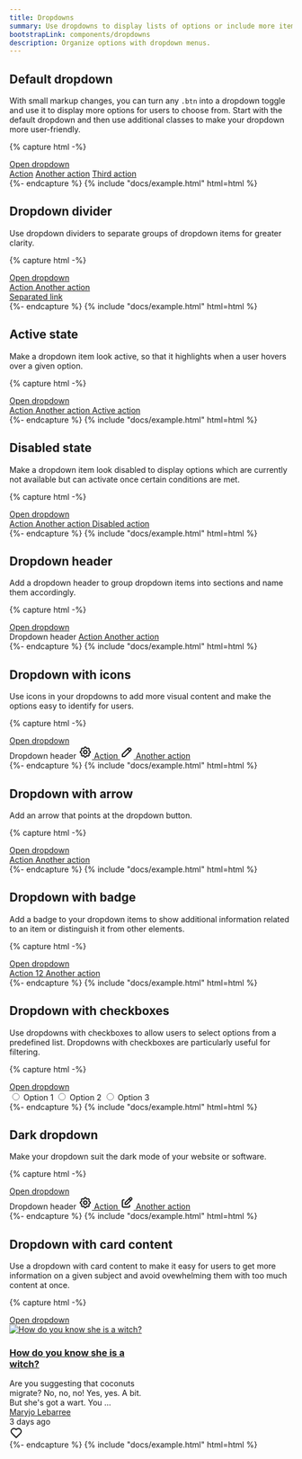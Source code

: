 ```yaml
---
title: Dropdowns
summary: Use dropdowns to display lists of options or include more items in a menu without overwhelming users with too many buttons and long lists. Dropdowns facilitate users' interaction with your website or software and make your design look clear.
bootstrapLink: components/dropdowns
description: Organize options with dropdown menus.
---
```


## Default dropdown

With small markup changes, you can turn any `.btn` into a dropdown toggle and use it to display more options for users to choose from. Start with the default dropdown and then use additional classes to make your dropdown more user-friendly.

{% capture html -%}
<div class="dropdown">
  <a href="#" class="btn dropdown-toggle" data-bs-toggle="dropdown">Open dropdown</a>
  <div class="dropdown-menu">
    <a class="dropdown-item" href="#">Action</a>
    <a class="dropdown-item" href="#">Another action</a>
    <a class="dropdown-item" href="#">Third action</a>
  </div>
</div>
{%- endcapture %}
{% include "docs/example.html" html=html %}

## Dropdown divider

Use dropdown dividers to separate groups of dropdown items for greater clarity.

{% capture html -%}
<div class="dropdown">
  <a href="#" class="btn dropdown-toggle" data-bs-toggle="dropdown">Open dropdown</a>
  <div class="dropdown-menu">
    <a class="dropdown-item" href="#"> Action </a>
    <a class="dropdown-item" href="#"> Another action </a>
    <div class="dropdown-divider"></div>
    <a class="dropdown-item" href="#">Separated link</a>
  </div>
</div>
{%- endcapture %}
{% include "docs/example.html" html=html %}

## Active state

Make a dropdown item look active, so that it highlights when a user hovers over a given option.

{% capture html -%}
<div class="dropdown">
  <a href="#" class="btn dropdown-toggle" data-bs-toggle="dropdown">Open dropdown</a>
  <div class="dropdown-menu">
    <a class="dropdown-item" href="#"> Action </a>
    <a class="dropdown-item" href="#"> Another action </a>
    <a class="dropdown-item active" href="#">Active action</a>
  </div>
</div>
{%- endcapture %}
{% include "docs/example.html" html=html %}

## Disabled state

Make a dropdown item look disabled to display options which are currently not available but can activate once certain conditions are met.

{% capture html -%}
<div class="dropdown">
  <a href="#" class="btn dropdown-toggle" data-bs-toggle="dropdown">Open dropdown</a>
  <div class="dropdown-menu">
    <a class="dropdown-item" href="#"> Action </a>
    <a class="dropdown-item" href="#"> Another action </a>
    <a class="dropdown-item disabled" href="#">Disabled action</a>
  </div>
</div>
{%- endcapture %}
{% include "docs/example.html" html=html %}

## Dropdown header

Add a dropdown header to group dropdown items into sections and name them accordingly.

{% capture html -%}
<div class="dropdown">
  <a href="#" class="btn dropdown-toggle" data-bs-toggle="dropdown">Open dropdown</a>
  <div class="dropdown-menu">
    <span class="dropdown-header">Dropdown header</span>
    <a class="dropdown-item" href="#"> Action </a>
    <a class="dropdown-item" href="#"> Another action </a>
  </div>
</div>
{%- endcapture %}
{% include "docs/example.html" html=html %}

## Dropdown with icons

Use icons in your dropdowns to add more visual content and make the options easy to identify for users.

{% capture html -%}
<div class="dropdown">
  <a href="#" class="btn dropdown-toggle" data-bs-toggle="dropdown">Open dropdown</a>
  <div class="dropdown-menu">
    <span class="dropdown-header">Dropdown header</span>
    <a class="dropdown-item" href="#">
      <svg
        xmlns="http://www.w3.org/2000/svg"
        class="icon dropdown-item-icon icon-tabler icon-tabler-settings"
        width="24"
        height="24"
        viewBox="0 0 24 24"
        stroke-width="2"
        stroke="currentColor"
        fill="none"
        stroke-linecap="round"
        stroke-linejoin="round"
      >
        <path stroke="none" d="M0 0h24v24H0z" fill="none"></path>
        <path
          d="M10.325 4.317c.426 -1.756 2.924 -1.756 3.35 0a1.724 1.724 0 0 0 2.573 1.066c1.543 -.94 3.31 .826 2.37 2.37a1.724 1.724 0 0 0 1.065 2.572c1.756 .426 1.756 2.924 0 3.35a1.724 1.724 0 0 0 -1.066 2.573c.94 1.543 -.826 3.31 -2.37 2.37a1.724 1.724 0 0 0 -2.572 1.065c-.426 1.756 -2.924 1.756 -3.35 0a1.724 1.724 0 0 0 -2.573 -1.066c-1.543 .94 -3.31 -.826 -2.37 -2.37a1.724 1.724 0 0 0 -1.065 -2.572c-1.756 -.426 -1.756 -2.924 0 -3.35a1.724 1.724 0 0 0 1.066 -2.573c-.94 -1.543 .826 -3.31 2.37 -2.37c1 .608 2.296 .07 2.572 -1.065z"
        ></path>
        <path d="M12 12m-3 0a3 3 0 1 0 6 0a3 3 0 1 0 -6 0"></path>
      </svg>
      Action
    </a>
    <a class="dropdown-item" href="#">
      <svg
        xmlns="http://www.w3.org/2000/svg"
        class="icon dropdown-item-icon icon-tabler icon-tabler-pencil"
        width="24"
        height="24"
        viewBox="0 0 24 24"
        stroke-width="2"
        stroke="currentColor"
        fill="none"
        stroke-linecap="round"
        stroke-linejoin="round"
      >
        <path stroke="none" d="M0 0h24v24H0z" fill="none"></path>
        <path d="M4 20h4l10.5 -10.5a1.5 1.5 0 0 0 -4 -4l-10.5 10.5v4"></path>
        <path d="M13.5 6.5l4 4"></path>
      </svg>
      Another action
    </a>
  </div>
</div>
{%- endcapture %}
{% include "docs/example.html" html=html %}

## Dropdown with arrow

Add an arrow that points at the dropdown button.

{% capture html -%}
<div class="dropdown">
  <a href="#" class="btn dropdown-toggle" data-bs-toggle="dropdown">Open dropdown</a>
  <div class="dropdown-menu dropdown-menu-arrow">
    <a class="dropdown-item" href="#"> Action </a>
    <a class="dropdown-item" href="#"> Another action </a>
  </div>
</div>
{%- endcapture %}
{% include "docs/example.html" html=html %}

## Dropdown with badge

Add a badge to your dropdown items to show additional information related to an item or distinguish it from other elements.

{% capture html -%}
<div class="dropdown">
  <a href="#" class="btn dropdown-toggle" data-bs-toggle="dropdown">Open dropdown</a>
  <div class="dropdown-menu">
    <a class="dropdown-item" href="#">
      Action
      <span class="badge bg-primary ms-auto">12</span>
    </a>
    <a class="dropdown-item" href="#">
      Another action
      <span class="badge bg-green ms-auto"></span>
    </a>
  </div>
</div>
{%- endcapture %}
{% include "docs/example.html" html=html %}

## Dropdown with checkboxes

Use dropdowns with checkboxes to allow users to select options from a predefined list. Dropdowns with checkboxes are particularly useful for filtering.

{% capture html -%}
<div class="dropdown">
  <a href="#" class="btn dropdown-toggle" data-bs-toggle="dropdown">Open dropdown</a>
  <div class="dropdown-menu">
    <label class="dropdown-item">
      <input class="form-check-input m-0 me-2" type="radio" /> Option 1
    </label>
    <label class="dropdown-item">
      <input class="form-check-input m-0 me-2" type="radio" /> Option 2
    </label>
    <label class="dropdown-item">
      <input class="form-check-input m-0 me-2" type="radio" /> Option 3
    </label>
  </div>
</div>
{%- endcapture %}
{% include "docs/example.html" html=html %}

## Dark dropdown

Make your dropdown suit the dark mode of your website or software.

{% capture html -%}
<div class="dropdown">
  <a href="#" class="btn dropdown-toggle" data-bs-toggle="dropdown">Open dropdown</a>
  <div class="dropdown-menu dropdown-menu-arrow bg-dark text-white">
    <span class="dropdown-header">Dropdown header</span>
    <a class="dropdown-item" href="#">
      <svg
        xmlns="http://www.w3.org/2000/svg"
        class="icon dropdown-item-icon"
        width="24"
        height="24"
        viewBox="0 0 24 24"
        stroke-width="2"
        stroke="currentColor"
        fill="none"
        stroke-linecap="round"
        stroke-linejoin="round"
      >
        <path stroke="none" d="M0 0h24v24H0z" fill="none" />
        <path
          d="M10.325 4.317c.426 -1.756 2.924 -1.756 3.35 0a1.724 1.724 0 0 0 2.573 1.066c1.543 -.94 3.31 .826 2.37 2.37a1.724 1.724 0 0 0 1.065 2.572c1.756 .426 1.756 2.924 0 3.35a1.724 1.724 0 0 0 -1.066 2.573c.94 1.543 -.826 3.31 -2.37 2.37a1.724 1.724 0 0 0 -2.572 1.065c-.426 1.756 -2.924 1.756 -3.35 0a1.724 1.724 0 0 0 -2.573 -1.066c-1.543 .94 -3.31 -.826 -2.37 -2.37a1.724 1.724 0 0 0 -1.065 -2.572c-1.756 -.426 -1.756 -2.924 0 -3.35a1.724 1.724 0 0 0 1.066 -2.573c-.94 -1.543 .826 -3.31 2.37 -2.37c1 .608 2.296 .07 2.572 -1.065z"
        />
        <circle cx="12" cy="12" r="3" />
      </svg>
      Action
    </a>
    <a class="dropdown-item" href="#">
      <svg
        xmlns="http://www.w3.org/2000/svg"
        class="icon dropdown-item-icon"
        width="24"
        height="24"
        viewBox="0 0 24 24"
        stroke-width="2"
        stroke="currentColor"
        fill="none"
        stroke-linecap="round"
        stroke-linejoin="round"
      >
        <path stroke="none" d="M0 0h24v24H0z" fill="none" />
        <path d="M7 7h-1a2 2 0 0 0 -2 2v9a2 2 0 0 0 2 2h9a2 2 0 0 0 2 -2v-1" />
        <path d="M20.385 6.585a2.1 2.1 0 0 0 -2.97 -2.97l-8.415 8.385v3h3l8.385 -8.415z" />
        <path d="M16 5l3 3" />
      </svg>
      Another action
    </a>
  </div>
</div>
{%- endcapture %}
{% include "docs/example.html" html=html %}

## Dropdown with card content

Use a dropdown with card content to make it easy for users to get more information on a given subject and avoid ovewhelming them with too much content at once.

{% capture html -%}
<div class="dropdown">
  <a href="#" class="btn dropdown-toggle" data-bs-toggle="dropdown">Open dropdown</a>
  <div class="dropdown-menu dropdown-menu-card" style="max-width: 16rem">
    <div class="card d-flex flex-column">
      <a href="#">
        <img
          class="card-img-top"
          src="/samples/photos/friends-at-a-restaurant-drinking-wine.jpg"
          alt="How do you know she is a witch?"
        />
      </a>
      <div class="card-body d-flex flex-column">
        <h3 class="card-title">
          <a href="#">How do you know she is a witch?</a>
        </h3>
        <div class="text-secondary">
          Are you suggesting that coconuts migrate? No, no, no! Yes, yes. A bit. But she's got a
          wart. You ...
        </div>
        <div class="d-flex align-items-center pt-4 mt-auto">
          <span class="avatar" style="background-image: url(/samples/avatars/013m.jpg)"></span>
          <div class="ms-3">
            <a href="#" class="text-body">Maryjo Lebarree</a>
            <div class="text-secondary">3 days ago</div>
          </div>
          <div class="ms-auto">
            <a href="#" class="icon d-none d-md-inline-block ms-3 text-secondary">
              <svg
                xmlns="http://www.w3.org/2000/svg"
                class="icon"
                width="24"
                height="24"
                viewBox="0 0 24 24"
                stroke-width="2"
                stroke="currentColor"
                fill="none"
                stroke-linecap="round"
                stroke-linejoin="round"
              >
                <path stroke="none" d="M0 0h24v24H0z" fill="none" />
                <path
                  d="M19.5 12.572l-7.5 7.428l-7.5 -7.428m0 0a5 5 0 1 1 7.5 -6.566a5 5 0 1 1 7.5 6.572"
                />
              </svg>
            </a>
          </div>
        </div>
      </div>
    </div>
  </div>
</div>
{%- endcapture %}
{% include "docs/example.html" html=html %}
